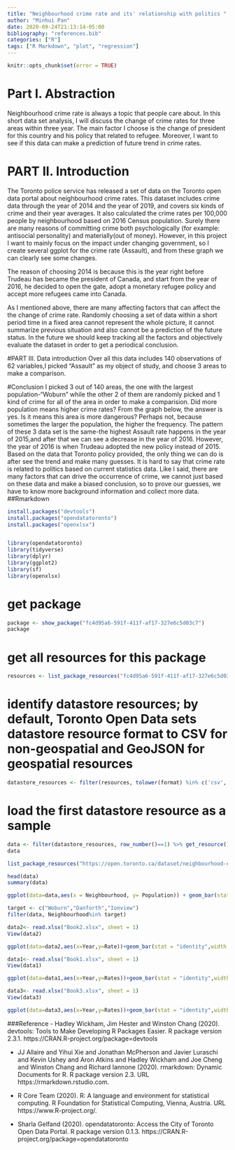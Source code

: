 ```yaml
---
title: "Neighbourhood crime rate and its' relationship with politics "
author: "Minhui Pan"
date: 2020-09-24T21:13:14-05:00
bibliography: "references.bib"
categories: ["R"]
tags: ["R Markdown", "plot", "regression"]
---
```


```r
knitr::opts_chunk$set(error = TRUE)
```

# Part I. Abstraction
Neighbourhood crime rate is always a topic that people care about. In this short data set analysis, I will discuss the change of crime rates for three areas within three year. The main factor I choose is the change of president for this country and his policy that related to refugee. Moreover, I want to see if this data can make a prediction of future trend in crime rates. 

# PART II. Introduction

The Toronto police service has released a set of data on the Toronto open data portal about neighbourhood crime rates. This dataset includes crime data through the year of 2014 and the year of 2019, and covers six kinds of crime and their year averages. It also calculated the crime rates per 100,000 people by neighbourhood based on 2016 Census population.
Surely there are many reasons of committing crime both psychologically (for example: antisocial personality) and materially(out of money). However, in this project I want to mainly focus on the impact under changing government, so I create several ggplot for the crime rate (Assault), and from these graph we can clearly see some changes.

The reason of choosing 2014 is because this is the year right before Trudeau has became the president of Canada, and start from the year of 2016, he decided to open the gate, adopt a monetary refugee policy and accept more refugees came into Canada. 

As I mentioned above, there are many affecting factors that can affect the the change of crime rate. Randomly choosing a set of data within a short period time in a fixed area cannot represent the whole picture, it cannot summarize previous situation and also cannot be a prediction of  the future status. In the future we should keep tracking all the factors and objectively evaluate the dataset in order to get a periodical conclusion.

#PART III. Data introduction
Over all this data includes 140 observations of 62 variables,I picked "Assault" as my object of study, and choose 3 areas to make a comparison.

#Conclusion
I picked 3 out of 140 areas, the one with the largest population-"Woburn" while the other 2 of them are randomly picked and 1 kind of crime for all of the area in order to make a comparision. Did more population means higher crime rates? From the graph below, the answer is yes. Is it means this area is more dangerous? Perhaps not, because sometimes the larger the population, the higher the frequency.
The pattern of these 3 data set is the same-the highest Assault rate happens in the year of 2015,and after that we can see a decrease in the year of 2016. However, the year of 2016 is when Trudeau adopted the new policy instead of 2015. Based on the data that Toronto policy provided, the only thing we can do is after see the trend and make many guesses. It is hard to say that crime rate is related to politics based on current statistics data.
Like I said, there are many factors that can drive the occurrence of crime, we cannot just based on these data and make a biased conclusion, so to prove our guesses, we have to know more background information and collect more data.
##Rmarkdown

```r
install.packages("devtools")
install.packages("opendatatoronto")
install.packages("openxlsx")


library(opendatatoronto)
library(tidyverse)
library(dplyr)
library(ggplot2)
library(sf)
library(openxlsx)
```

# get package
```r
package <- show_package("fc4d95a6-591f-411f-af17-327e6c5d03c7")
package
```

# get all resources for this package
```r
resources <- list_package_resources("fc4d95a6-591f-411f-af17-327e6c5d03c7")
```

# identify datastore resources; by default, Toronto Open Data sets datastore resource format to CSV for non-geospatial and GeoJSON for geospatial resources
```r
datastore_resources <- filter(resources, tolower(format) %in% c('csv', 'geojson'))
```


# load the first datastore resource as a sample
```r
data <- filter(datastore_resources, row_number()==1) %>% get_resource()
data
```

```r
list_package_resources("https://open.toronto.ca/dataset/neighbourhood-crime-rates/") %>% get_resource()
```


```r
head(data)
summary(data)
```


```r
ggplot(data=data,aes(x = Neighbourhood, y= Population)) + geom_bar(stat='identity', position=position_dodge(), width = 1, size=0.25, colour = "pink")
```


```r
target <- c("Woburn","Danforth","Ionview")
filter(data, Neighbourhood%in% target)

data2<- read.xlsx("Book2.xlsx", sheet = 1)
View(data2)

ggplot(data=data2,aes(x=Year,y=Rate))+geom_bar(stat = "identity",width = 0.5, size=0.25)+geom_line()

data1<- read.xlsx("Book1.xlsx", sheet = 1)
View(data1)

ggplot(data=data1,aes(x=Year,y=Rates))+geom_bar(stat = "identity",width = 0.5, size=0.25)+geom_line()

data3<- read.xlsx("Book3.xlsx", sheet = 1)
View(data3)

ggplot(data=data3,aes(x=Year,y=Rates))+geom_bar(stat = "identity",width = 0.5, size=0.25)+geom_line()
```


###Reference
-  Hadley Wickham, Jim Hester and Winston Chang (2020). devtools: Tools
  to Make Developing R Packages Easier. R package version 2.3.1.
  https://CRAN.R-project.org/package=devtools

- JJ Allaire and Yihui Xie and Jonathan McPherson and Javier Luraschi
  and Kevin Ushey and Aron Atkins and Hadley Wickham and Joe Cheng and
  Winston Chang and Richard Iannone (2020). rmarkdown: Dynamic
  Documents for R. R package version 2.3. URL https://rmarkdown.rstudio.com.
  
- R Core Team (2020). R: A language and environment for statistical
  computing. R Foundation for Statistical Computing, Vienna, Austria.
  URL https://www.R-project.org/.
  
- Sharla Gelfand (2020). opendatatoronto: Access the City of Toronto
  Open Data Portal. R package version 0.1.3.
  https://CRAN.R-project.org/package=opendatatoronto
